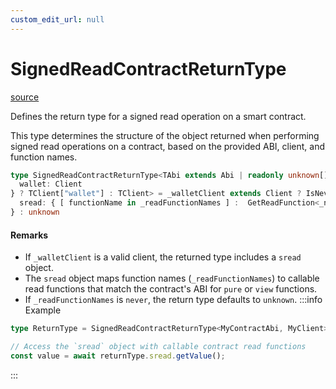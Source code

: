 ```yaml
---
custom_edit_url: null
---
```


# SignedReadContractReturnType
<div className="doc-side">
<div className="doc-main-source">

[source](https://github.com/SeismicSystems/seismic-client/blob/86b3230/packages/seismic-viem/src/contract/contract.ts#L60)

</div>
</div>

<div className="doc-subtitle">

Defines the return type for a signed read operation on a smart contract.

This type determines the structure of the object returned when performing
signed read operations on a contract, based on the provided ABI, client, and
function names.

</div>

```ts
type SignedReadContractReturnType<TAbi extends Abi | readonly unknown[], TClient extends Client | KeyedClient = Client | KeyedClient, _readFunctionNames extends string = TAbi extends Abi ? Abi extends TAbi ? string : ExtractAbiFunctionNames<TAbi, "pure" | "view"> : string, _narrowable extends boolean = IsNarrowable<TAbi, Abi>, _walletClient extends Client | unknown = TClient extends {
  wallet: Client
} ? TClient["wallet"] : TClient> = _walletClient extends Client ? IsNever<_readFunctionNames> extends true ? unknown : {
  sread: { [ functionName in _readFunctionNames ] :  GetReadFunction<_narrowable, TAbi, functionName extends ContractFunctionName<TAbi, "pure" | "view"> ? functionName : never> }
} : unknown
```

<h4 className="doc-comment-title">Remarks</h4>

- If `_walletClient` is a valid client, the returned type includes a `sread` object.
- The `sread` object maps function names (`_readFunctionNames`) to callable read functions
  that match the contract's ABI for `pure` or `view` functions.
- If `_readFunctionNames` is `never`, the return type defaults to `unknown`.
:::info Example

```typescript
type ReturnType = SignedReadContractReturnType<MyContractAbi, MyClient>;

// Access the `sread` object with callable contract read functions
const value = await returnType.sread.getValue();
```

:::